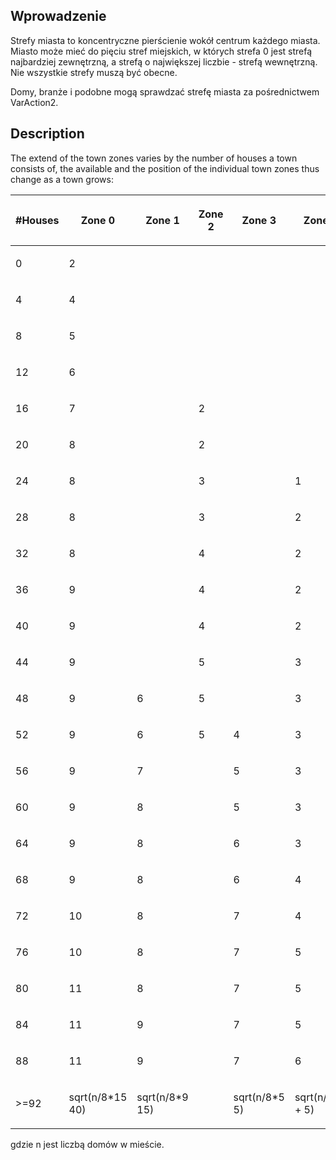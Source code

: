 
<!--{{-}}<br>--><!--{{ambox | text = w trakcie edycji.}}--><!-- -->
== Wprowadzenie ==

Strefy miasta to koncentryczne pierścienie wokół centrum każdego miasta. Miasto może mieć do pięciu stref miejskich, w których strefa 0 jest strefą najbardziej zewnętrzną, a strefą o największej liczbie - strefą wewnętrzną. Nie wszystkie strefy muszą być obecne.

Domy, branże i podobne mogą sprawdzać strefę miasta za pośrednictwem VarAction2. 

== Description ==
The extend of the town zones varies by the number of houses a town consists of, the available and the position of the individual town zones thus change as a town grows:

{|
!#Houses!! Zone 0 !! Zone 1 !! Zone 2 !! Zone 3 !! Zone 4
|-
| 0   ||  2 ||    ||    ||    ||   
|-
| 4 || 4||  ||  ||  ||  
|-
| 8 || 5||  ||  ||  ||  
|-
| 12 || 6||  ||  ||  ||  
|-
| 16 || 7||  || 2||  ||  
|-
| 20 || 8||  || 2||  ||  
|-
| 24 || 8||  || 3||  || 1
|-
| 28|| 8||  || 3||  || 2
|-
| 32|| 8||  ||4||  || 2
|-
| 36|| 9||  ||4||  || 2
|-
| 40|| 9||  ||4||  || 2
|-
| 44|| 9||  ||5||  || 3
|-
| 48|| 9||6||5||  || 3
|-
| 52|| 9||6||5||4|| 3
|-
| 56|| 9||7||  ||5|| 3
|-
| 60|| 9||8||  ||5|| 3
|-
| 64|| 9||8||  ||6|| 3
|-
| 68|| 9||8||  ||6||4
|-
| 72||10||8||  ||7||4
|-
| 76||10||8||  ||7||5
|-
| 80||11||8||  ||7||5
|-
| 84||11||9||  ||7||5
|-
| 88||11||9||  ||7||6
|-
| >=92|| sqrt(n/8*15   40)|| sqrt(n/8*9   15)||   || sqrt(n/8*5   5) || sqrt(n/8*3 + 5)
|}
gdzie n jest liczbą domów w mieście.